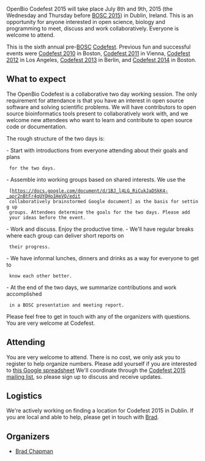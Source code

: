 OpenBio Codefest 2015 will take place July 8th and 9th, 2015 (the Wednesday and Thursday before [[BOSC 2015]]) in Dublin, Ireland. This is an opportunity for anyone interested in open science, biology and programming to meet, discuss and work collaboratively. Everyone is welcome to attend.

This is the sixth annual pre-[[BOSC]] [[Codefest]]. Previous fun and successful events were [[Codefest 2010]] in
Boston, [[Codefest 2011]] in Vienna, [[Codefest 2012]] in Los Angeles, [[Codefest 2013]] in Berlin,
and [[Codefest 2014]] in Boston.

== What to expect ==

The OpenBio Codefest is a collaborative two day working session. The only
requirement for attendance is that you have an interest in open source software
and solving scientific problems. We will have contributors to open source
bioinformatics tools present to collaboratively work with, and we welcome new
attendees who want to learn and contribute to open source code or documentation.

The rough structure of the two days is:

- Start with introductions from everyone attending about their goals and plans
  for the two days.
- Assemble into working groups based on shared interests. We use the
  [https://docs.google.com/document/d/1BJ_l4LG_RiCukJaDSkK4-_apr2nBtFr4gUYQHo1HeVQ/edit
  collaboratively brainstormed Google document] as the basis for setting up
  groups. Attendees determine the goals for the two days. Please add
  your ideas before the event.
- Work and discuss. Enjoy the productive time.
- We'll have regular breaks where each group can deliver short reports on
  their progress.
- We have informal lunches, dinners and drinks as a way for everyone to get to
  know each other better.
- At the end of the two days, we summarize contributions and work accomplished
  in a BOSC presentation and meeting report.

Please feel free to get in touch with any of the organizers with questions. You
are very welcome at Codefest.

== Attending ==

You are very welcome to attend. There is no cost, we only ask you to register to help organize numbers. Please add yourself if you are
interested to [https://docs.google.com/spreadsheets/d/1STl3x-KcInCxpGBgBHDz2C_LvrudXDe1X9d68NpH0Tk/edit?usp=sharing this Google spreadsheet]
We'll coordinate through the [https://groups.google.com/forum/?fromgroups#!forum/openbio-codefest-2015 Codefest 2015 mailing list],
so please sign up to discuss and receive updates.

== Logistics ==

We're actively working on finding a location for Codefest 2015 in Dublin. If you are local and able to help, please get in touch with [https://github.com/chapmanb Brad].

== Organizers ==

* [http://bcb.io/ Brad Chapman]